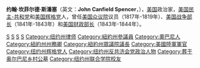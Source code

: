 {{Infobox Officeholder
| name=约翰·坎菲尔德·斯潘塞<br/>John Canfield Spencer
| image=SpencerJohn.jpg
| image_width=200px
| order=17
| title=[[美国战争部长|美国战争部长]]
| term_start=1841年10月12日
| term_end=1843年3月4日
| president=[[约翰·泰勒|约翰·泰勒]]
| predecessor=[[约翰·贝尔|约翰·贝尔]]
| successor=[[詹姆斯·麦迪逊·波特|詹姆斯·麦迪逊·波特]]
| order2=16
| title2=[[美国财政部长|美国财政部长]]
| term_start2=1843年3月8日
| term_end2=1844年5月2日
| president2=[[约翰·泰勒|约翰·泰勒]]
| predecessor2=[[沃尔特·福沃德|沃尔特·福沃德]]
| successor2=[[乔治·M·比布|乔治·M·比布]]
| birth_date={{birth date|1788|1|8|mf=y}}
| birth_place=[[纽约州|纽约州]][[哈得孙_(纽约州)|哈得孙]]
| death_date={{death date and age|1855|05|18|1788|01|08}}
| death_place=[[纽约州|纽约州]][[奥尔巴尼_(纽约州)|奥尔巴尼]]
| party=[[美国民主-共和党|美国民主-共和党]]<br/>[[美国辉格党|美国辉格党]]
| spouse=Elizabeth Scott Smith Spencer
| alma_mater=
| profession=
|branch=[[美国陆军|美国陆军]]
|battles=[[1812年战争|1812年战争]]
}}
'''约翰·坎菲尔德·斯潘塞'''（英文：'''John Canfield Spencer'''，{{bd|1788年|1月8日|1855年|5月18日}}），[[美国|美国]]政治家，[[美国民主-共和党|美国民主-共和党]]和[[美国辉格党|美国辉格党]]人，曾任[[美国众议院|美国众议院]]议员（1817年-1819年）、[[美国战争部长|美国战争部长]]（1841年-1843年）和[[美国财政部长|美国财政部长]]（1843年-1844年）。

{{start box}}
{{succession box|[[沃尔特·福沃德|沃尔特·福沃德]]|[[乔治·M·比布|乔治·M·比布]]|[[美国财政部长|美国财政部长]]|1843年 - 1844年}}
{{succession box|[[约翰·贝尔|约翰·贝尔]]|[[詹姆斯·麦迪逊·波特|詹姆斯·麦迪逊·波特]]|[[美国战争部长|美国战争部长]]|1841年 - 1843年}}
{{end box}}

{{美国战争部长}}
{{美国财政部长}}
{{John Tyler cabinet}}

{{Authority control}}
{{DEFAULTSORT:Spencer, John Canfield}}
[[Category:1812年战争美国陆军人士|S]]
[[Category:19世纪美国政治人物|S]]
[[Category:美国民主共和党联邦众议员|S]]
[[Category:紐約州聯邦眾議員|S]]
[[Category:纽约州律师|Category:纽约州律师]]
[[Category:紐約州參議員|Category:紐約州參議員]]
[[Category:奧巴尼人|Category:奧巴尼人]]
[[Category:紐約州州務卿|Category:紐約州州務卿]]
[[Category:紐約州眾議院議長|Category:紐約州眾議院議長]]
[[Category:美國陸軍軍官|Category:美國陸軍軍官]]
[[Category:纽约州辉格党人|Category:纽约州辉格党人]]
[[Category:纽约州反共济会党政治人物|Category:纽约州反共济会党政治人物]]
[[Category:葬于奥尔巴尼乡村公墓|Category:葬于奥尔巴尼乡村公墓]]
[[Category:纽约州联合学院校友|Category:纽约州联合学院校友]]